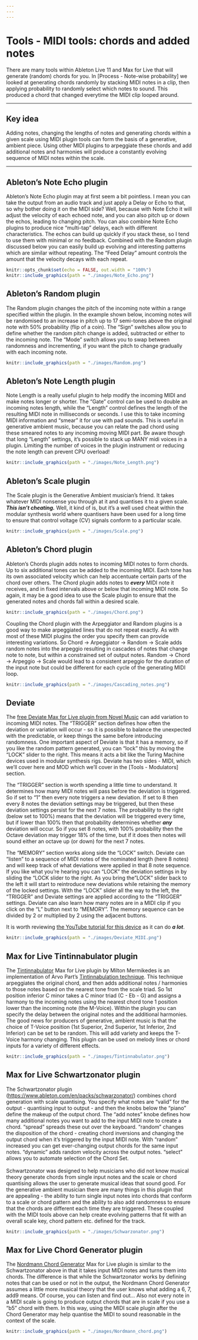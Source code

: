 ```yaml
---
---
---
```


# Tools - MIDI tools: chords and added notes

There are many tools within Ableton Live 11 and Max for Live that will generate (random) chords for you. In [Process - Note-wise probability] we looked at generating chords randomly by stacking MIDI notes in a clip, then applying probability to randomly select which notes to sound. This produced a chord that changed everytime the MIDI clip looped around.

------------------------------------------------------------------------

## Key idea {.unnumbered}

Adding notes, changing the lengths of notes and generating chords within a given scale using MIDI plugin tools can form the basis of a generative, ambient piece. Using other MIDI plugins to arpeggiate these chords and add additional notes and harmonies will produce a constantly evolving sequence of MIDI notes within the scale.

------------------------------------------------------------------------

## Ableton's Note Echo plugin

Ableton's Note Echo plugin may at first seem a bit pointless. I mean you can take the output from an audio track and just apply a Delay or Echo to that, so why bother doing it on the MIDI side? Well, because with Note Echo it will adjust the velocity of each echoed note, and you can also pitch up or down the echos, leading to changing pitch. You can also combine Note Echo plugins to produce nice "multi-tap" delays, each with different characteristics. The echos can build up quickly if you stack these, so I tend to use them with minimal or no feedback. Combined with the Random plugin discussed below you can easily build up evolving and interesting patterns which are similar without repeating. The "Feed Delay" amount controls the amount that the velocity decays with each repeat.

```r
knitr::opts_chunk$set(echo = FALSE, out.width = "100%")
knitr::include_graphics(path = "./images/Note_Echo.png")
```

## Ableton's Random plugin

The Random plugin changes the pitch of the incoming note within a range specified within the plugin. In the example shown below, incoming notes will be randomised to an increase in pitch up to 17 semi-tones above the original note with 50% probability (flip of a coin). The "Sign" switches allow you to define whether the random pitch change is added, subtracted or either to the incoming note. The "Mode" switch allows you to swap between randomness and incrementing, if you want the pitch to change gradually with each incoming note.

```r
knitr::include_graphics(path = "./images/Random.png")
```

## Ableton's Note Length plugin

Note Length is a really useful plugin to help modify the incoming MIDI and make notes longer or shorter. The "Gate" control can be used to double an incoming notes length, while the "Length" control defines the length of the resulting MIDI note in milliseconds or seconds. I use this to take incoming MIDI information and "smear" it for use with pad sounds. This is useful in generative ambient music, because you can relate the pad chord using these smeared notes to any incoming moving MIDI part. Be aware though that long "Length" settings, it's possible to stack up MANY midi voices in a plugin. Limiting the number of voices in the plugin instrument or reducing the note length can prevent CPU overload!

```r
knitr::include_graphics(path = "./images/Note_Length.png")
```

## Ableton's Scale plugin

The Scale plugin is the Generative Ambient musician's friend. It takes whatever MIDI nonsense you through at it and quantises it to a given scale. ***This isn't cheating.*** Well, it kind of is, but it's a well used cheat within the modular synthesis world where quantisers have been used for a long time to ensure that control voltage (CV) signals conform to a particular scale.

```r
knitr::include_graphics(path = "./images/Scale.png")
```

## Ableton's Chord plugin

Ableton's Chords plugin adds notes to incoming MIDI notes to form chords. Up to six additional tones can be added to the incoming MIDI. Each tone has its own associated velocity which can help accentuate certain parts of the chord over others. The Chord plugin adds notes to ***every*** MIDI note it receives, and in fixed intervals above or below that incoming MIDI note. So again, it may be a good idea to use the Scale plugin to ensure that the generated notes and chords fall within a desired scale.

```r
knitr::include_graphics(path = "./images/Chord.png")
```

Coupling the Chord plugin with the Arpeggiator and Random plugins is a good way to make arpeggiated lines that do not repeat exactly. As with most of these MIDI plugins the order you specify them can provide interesting variations. So Chord -\> Arpeggiator -\> Random -\> Scale adds random notes into the arpeggio resulting in cascades of notes that change note to note, but within a constrained set of output notes. Random -\> Chord -\> Arpeggio -\> Scale would lead to a consistent arpeggio for the duration of the input note but could be different for each cycle of the generating MIDI loop.

```r
knitr::include_graphics(path = "./images/Cascading_notes.png")
```

## Deviate

The [free Deviate Max for Live plugin from Novel Music](https://www.novelmusic.org/m4l/deviate) can add variation to incoming MIDI notes. The "TRIGGER" section defines how often the deviation or variation will occur - so it is possible to balance the unexpected with the predictable, or keep things the same before introducing randomness. One important aspect of Deviate is that it has a memory, so if you like the random pattern generated, you can "lock" this by moving the "LOCK" slider to the right. This means it acts a bit like the Turing Machine devices used in modular synthesis rigs. Deviate has two sides - MIDI, which we'll cover here and MOD which we'll cover in the [Tools - Modulators] section.

The "TRIGGER" section is worth spending a little time to understand. It determines how many MIDI notes will pass before the deviation is triggered. So if set to "1" then every note triggers a new deviation. If set to 8 then every 8 notes the deviation settings may be triggered, but then these deviation settings persist for the next 7 notes. The probability to the right (below set to 100%) means that the deviation will be triggered every time, but if lower than 100% then that probability determines whether ***any*** deviation will occur. So if you set 8 notes, with 100% probability then the Octave deviation may trigger 18% of the time, but if it does then notes will sound either an octave up (or down) for the next 7 notes.

The "MEMORY" section works along side the "LOCK" switch. Deviate can "listen" to a sequence of MIDI notes of the nominated length (here 8 notes) and will keep track of what deviations were applied in that 8 note sequence. If you like what you're hearing you can "LOCK" the deviation settings in by sliding the "LOCK slider to the right. As you bring the"LOCK" slider back to the left it will start to reintroduce new deviations while retaining the memory of the locked settings. With the "LOCK" slider all the way to the left, the "TRIGGER" and Deviate settings are applied according to the "TRIGGER" settings. Deviate can also learn how many notes are in a MIDI clip if you click on the "L" button next to "MEMORY". The memory sequence can be divided by 2 or multiplied by 2 using the adjacent buttons.

It is worth reviewing [the YouTube tutorial for this device](https://youtu.be/4WwKGUV2H4I) as it can do ***a lot***.

```r
knitr::include_graphics(path = "./images/Deviate_MIDI.png")
```

## Max for Live Tintinnabulator plugin

The [Tintinnabulator](https://maxforlive.com/library/device/7569/tintinnabulator) Max for Live plugin by Milton Mermikedes is an implementation of Arvo Part's [Tintinnabulation technique](https://en.wikipedia.org/wiki/Tintinnabuli). This technique arpeggiates the original chord, and then adds additional notes / harmonies to those notes based on the nearest tone from the scale triad. So 1st position inferior C minor takes a C minor triad (C - Eb - G) and assigns a harmony to the incoming notes using the nearest chord tone 1 position lower than the incoming note (the M-Voice). Within the plugin you can specify the delay between the original notes and the additional harmonies. The good news for producers of generative, ambient music is that the choice of T-Voice position (1st Superior, 2nd Superior, 1st Inferior, 2nd Inferior) can be set to be random. This will add variety and keeps the T-Voice harmony changing. This plugin can be used on melody lines or chord inputs for a variety of different effects.

```r
knitr::include_graphics(path = "./images/Tintinnabulator.png")
```

## Max for Live Schwartzonator plugin

The Schwartzonator plugin (<https://www.ableton.com/en/packs/schwarzonator/>) combines chord generation with scale quantising. You specify what notes are "valid" for the output - quantising input to output - and then the knobs below the "piano" define the makeup of the output chord. The "add notes" knobe defines how many additional notes you want to add to the input MIDI note to create a chord. "spread" spreads these out over the keyboard. "random" changes the disposition of the chord - creating chord inversions and changing the output chord when it's triggered by the input MIDI note. With "random" increased you can get ever-changing output chords for the same input notes. "dynamic" adds random velocity across the output notes. "select" allows you to automate selection of the Chord Set.\
\
Schwartzonator was designed to help musicians who did not know musical theory generate chords from single input notes and the scale or chord quantising allows the user to generate musical ideas that sound good. For the generative ambient musician there are many things in this plugin that are appealing - the ability to turn single input notes into chords that conform to a scale or chord pattern and the ability to also add randomness to ensure that the chords are different each time they are triggered. These coupled with the MIDI tools above can help create evolving patterns that fit with an overall scale key, chord pattern etc. defined for the track.

```r
knitr::include_graphics(path = "./images/Schwarzonator.png")
```

## Max for Live Chord Generator plugin

The [Nordmann Chord Generator](https://maxforlive.com/library/device/917/chord-generator) Max for Live plugin is similar to the Schwartzonator above in that it takes input MIDI notes and turns them into chords. The difference is that while the Schwartzonator works by defining notes that can be used or not in the output, the Nordmann Chord Generator assumes a little more musical theory that the user knows what adding a 6, 7, add9 means. Of course, you can listen and find out... Also not every note in a MIDI scale is going to produce output chords that are in scale if you use a "b5" chord with them. In this way, using the MIDI scale plugin after the Chord Generator may help quantise the MIDI to sound reasonable in the context of the scale.

```r
knitr::include_graphics(path = "./images/Nordmann_chord.png")
```
